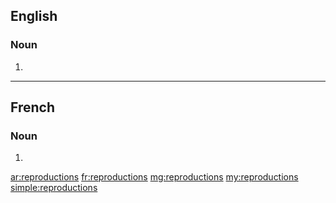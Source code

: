 ==English==

===Noun===
{{head|en|plural}}

# {{plural of|reproduction|lang=en}}

----

==French==

===Noun===
{{head|fr|plural|g=f}}

# {{plural of|reproduction|lang=fr}}

[[ar:reproductions]]
[[fr:reproductions]]
[[mg:reproductions]]
[[my:reproductions]]
[[simple:reproductions]]